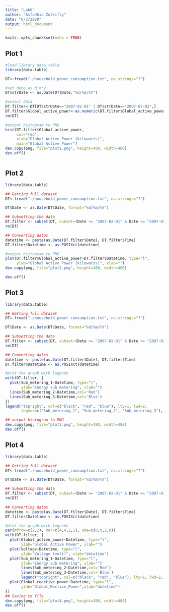 ---
title: "Lab8"
author: "Asfadhia Zulkifly"
date: "6/3/2020"
output: html_document
---

```{r setup, include=FALSE}
knitr::opts_chunk$set(echo = TRUE)
```

## Plot 1
```{r}
#load library data.table
library(data.table)

DT<-fread("./household_power_consumption.txt", na.strings="?")

#set date as d:m:y
DT$strDate <- as.Date(DT$Date,"%d/%m/%Y")

#select data 
DT.filter<-DT[DT$strDate=="2007-02-01" | DT$strDate=="2007-02-02",]
DT.filter$Global_active_power<-as.numeric(DT.filter$Global_active_power)
rm(DT)

#output histogram to PNG
hist(DT.filter$Global_active_power, 
     col="red", 
     xlab="Global Active Power (kilowatts)", 
     main="Global Active Power")
dev.copy(png, file="plot1.png", height=480, width=480)
dev.off()



```

## Plot 2

```{r}
library(data.table)

## Getting full dataset
DT<-fread("./household_power_consumption.txt", na.strings="?")

DT$Date <- as.Date(DT$Date, format="%d/%m/%Y")

## Subsetting the data
DT.filter <- subset(DT, subset=(Date >= "2007-02-01" & Date <= "2007-02-02"))
rm(DT)

## Converting dates
datetime <- paste(as.Date(DT.filter$Date), DT.filter$Time)
DT.filter$Datetime <- as.POSIXct(datetime)

#output histogram to PNG
plot(DT.filter$Global_active_power~DT.filter$Datetime, type="l",
     ylab="Global Active Power (kilowatts)", xlab="")
dev.copy(png, file="plot2.png", height=480, width=480)

dev.off()

```

## Plot 3

```{r}
library(data.table)

## Getting full dataset
DT<-fread("./household_power_consumption.txt", na.strings="?")

DT$Date <- as.Date(DT$Date, format="%d/%m/%Y")

## Subsetting the data
DT.filter <- subset(DT, subset=(Date >= "2007-02-01" & Date <= "2007-02-02"))
rm(DT)

## Converting dates
datetime <- paste(as.Date(DT.filter$Date), DT.filter$Time)
DT.filter$Datetime <- as.POSIXct(datetime)

#plot the graph with legends
with(DT.filter, {
  plot(Sub_metering_1~Datetime, type="l",
       ylab="Energy sub metering", xlab="")
  lines(Sub_metering_2~Datetime,col='Red')
  lines(Sub_metering_3~Datetime,col='Blue')
})
legend("topright", col=c("black", "red", "blue"), lty=1, lwd=2,
       legend=c("Sub_metering_1", "Sub_metering_2", "Sub_metering_3"), cex = 0.75)

## output histogram to PNG
dev.copy(png, file="plot3.png", height=480, width=480)
dev.off()

```

## Plot 4

```{r}
library(data.table)

## Getting full dataset
DT<-fread("./household_power_consumption.txt", na.strings="?")

DT$Date <- as.Date(DT$Date, format="%d/%m/%Y")

## Subsetting the data
DT.filter <- subset(DT, subset=(Date >= "2007-02-01" & Date <= "2007-02-02"))
rm(DT)

## Converting dates
datetime <- paste(as.Date(DT.filter$Date), DT.filter$Time)
DT.filter$Datetime <- as.POSIXct(datetime)

#plot the graph with legends
par(mfrow=c(2,2), mar=c(4,4,2,1), oma=c(0,0,2,0))
with(DT.filter, {
  plot(Global_active_power~Datetime, type="l",
       ylab="Global Active Power", xlab="")
  plot(Voltage~Datetime, type="l",
       ylab="Voltage (volt)", xlab="datetime")
  plot(Sub_metering_1~Datetime, type="l",
       ylab="Energy sub metering", xlab="")
       lines(Sub_metering_2~Datetime,col='Red')
       lines(Sub_metering_3~Datetime,col='Blue')
       legend("topright", col=c("black", "red", "blue"), lty=1, lwd=2, bty="n", legend=c("Sub_metering_1", "Sub_metering_2", "Sub_metering_3"), cex = 0.75)
  plot(Global_reactive_power~Datetime, type="l",
       ylab="Global_Rective_Power",xlab="datetime")
})
## Saving to file
dev.copy(png, file="plot4.png", height=480, width=480)
dev.off()

```


